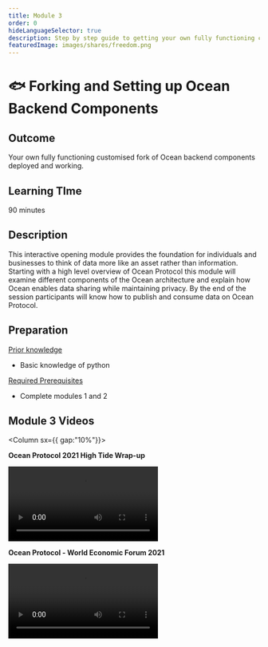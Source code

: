 ```yaml
---
title: Module 3
order: 0
hideLanguageSelector: true
description: Step by step guide to getting your own fully functioning customised fork of Ocean backend components deployed and working.
featuredImage: images/shares/freedom.png
---
```


# 🐟 Forking and Setting up Ocean Backend Components

## Outcome

Your own fully functioning customised fork of Ocean backend components deployed and working.

## Learning TIme 

90 minutes

## Description

This interactive opening module provides the foundation for individuals and businesses to think of data more like an asset rather than information. Starting with a high level overview of Ocean Protocol this module will examine different components of the Ocean architecture and explain how Ocean enables data sharing while maintaining privacy. By the end of the session participants will know how to publish and consume data on Ocean Protocol.

## Preparation


<u>Prior knowledge</u>

- Basic knowledge of python

<u>Required Prerequisites</u>

- Complete modules 1 and 2
 

## Module 3 Videos 

<Column sx={{ gap:"10%"}}>

<Box>

**Ocean Protocol 2021 High Tide Wrap-up**

<Video src="https://www.youtube.com/embed/BS1d6dir2_U" />

</Box>

<Box>

**Ocean Protocol - World Economic Forum 2021**

<Video src="https://www.youtube.com/embed/etv7r3BE7kU" />

</Box>

</Column>





